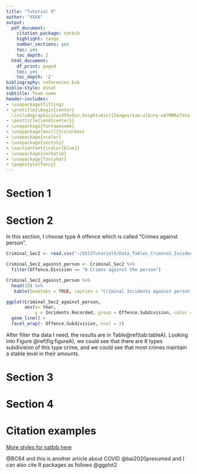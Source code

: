 ```yaml
---
title: "Tutorial 9"
author: "XXXX"
output:
  pdf_document:
    citation_package: natbib
    highlight: tango
    number_sections: yes
    toc: yes
    toc_depth: 2
  html_document:
    df_print: paged
    toc: yes
    toc_depth: '2'
bibliography: references.bib 
biblio-style: dinat
subtitle: Team name
header-includes:
- \usepackage{titling}
- \pretitle{\begin{center} 
  \includegraphics[width=5in,height=6in]{Images/sam-albury-oA7MMRxTVzo-unsplash.jpg}\LARGE\\}
- \posttitle{\end{center}}
- \usepackage{fontawesome}
- \usepackage[most]{tcolorbox}
- \usepackage{xcolor}
- \usepackage{sectsty}
- \sectionfont{\color{blue}}
- \usepackage{verbatim}
- \usepackage{fancyhdr}
- \pagestyle{fancy}
---
```


\clearpage

# Section 1


\clearpage

# Section 2
In this section, I choose type A offence which is called "Crimes against person".
```r
Criminal_Sec2 <- read.csv("~/5513Tutorial9/Data_Tables_Criminal_Incidents_Visualisation_Year_Ending_December_2019.csv")

```

```r
Criminal_Sec2_against_person <- Criminal_Sec2 %>%
  filter(Offence.Division == "A Crimes against the person")

Criminal_Sec2_against_person %>%
  head(10) %>%
   kable(booktabs = TRUE, caption = "Criminal Incidents against person in December")
```

```r
ggplot(Criminal_Sec2_against_person,
       aes(x= Year, 
           y = Incidents.Recorded, group = Offence.Subdivision, color = Offence.Subdivision)) +
  geom_line() +
  facet_wrap(~ Offence.Subdivision, ncol = 2)
```

After filter tha data I need, the results are in Table\@ref(tab:tableA). Looking into Figure \@ref(fig:figureA), we could see that there are 8 types subdivision of this type crime, and we could see that most crimes maintain a stable level in their amounts.

\clearpage

# Section 3


\clearpage

# Section 4


\clearpage

# Citation examples

[More styles for natbib here](https://www.overleaf.com/learn/latex/Natbib_bibliography_styles)


 @BC64 and this is another article about COVID @bai2020presumed and I can also cite R packages as follows @ggplot2
